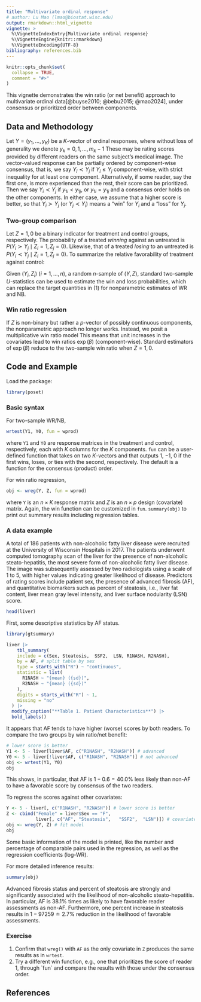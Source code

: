 ```yaml
---
title: "Multivariate ordinal response"
# author: Lu Mao (lmao@biostat.wisc.edu)
output: rmarkdown::html_vignette
vignette: >
  %\VignetteIndexEntry{Multivariate ordinal response}
  %\VignetteEngine{knitr::rmarkdown}
  %\VignetteEncoding{UTF-8}
bibliography: references.bib
---
```


```r
knitr::opts_chunk$set(
  collapse = TRUE,
  comment = "#>"
)
```

This vignette demonstrates the win ratio (or net benefit) approach to multivariate ordinal data[@buyse2010; @bebu2015; @mao2024], under consensus or prioritized order between components.

## Data and Methodology

Let $Y = (y_1,\ldots, y_K)$ be a $K$-vector of ordinal responses, where without loss of generality we denote $y_k =0,1,\ldots, m_k -1$ These may be rating scores provided by different readers on the same subject's medical image. The vector-valued response can be partially ordered by component-wise consensus, that is, we say $Y_i\prec Y_j$ if $Y_i\leq Y_j$ component-wise, with strict inequality for at least one component. Alternatively, if some reader, say the first one, is more experienced than the rest, their score can be prioritized. Then we say $Y_i\prec Y_j$ if $y_{1i} < y_{1j}$, or $y_{1i} = y_{1j}$ and a consensus order holds on the other components. In either case, we assume that a higher score is better, so that $Y_i\succ Y_j$ (or $Y_j\prec Y_i$) means a "win" for $Y_i$ and a "loss" for $Y_j$.

### Two-group comparison

Let $Z = 1, 0$ be a binary indicator for treatment and control groups, respectively. The probability of a treated *winning* against an untreated is $P(Y_i\succ Y_j\mid Z_i = 1, Z_j = 0)$. Likewise, that of a treated *losing* to an untreated is $P(Y_i\prec Y_j\mid Z_i = 1, Z_j = 0)$. To summarize the relative favorability of treatment against control: \begin{align}\tag{1}
\mbox{Win ratio: } \hspace{1ex}&  WR = \frac{P(Y_i\succ Y_j\mid Z_i = 1, Z_j = 0)}{P(Y_i\prec Y_j\mid Z_i = 1, Z_j = 0)}\\
\mbox{Net benefit: } \hspace{1ex}&  NB = P(Y_i\succ Y_j\mid Z_i = 1, Z_j = 0) - 
P(Y_i\prec Y_j\mid Z_i = 1, Z_j = 0).
\end{align}

Given $(Y_i, Z_i)$ $(i=1,\ldots, n)$, a random $n$-sample of $(Y, Z)$, standard two-sample $U$-statistics can be used to estimate the win and loss probabilities, which can replace the target quantities in (1) for nonparametric estimates of WR and NB.

### Win ratio regression

If $Z$ is non-binary but rather a $p$-vector of possibly continuous components, the nonparametric approach no longer works. Instead, we posit a multiplicative win ratio model \begin{align}\tag{2}
WR(Z_i, Z_j) := \frac{P(Y_i\succ Y_j\mid Z_i, Z_j)}{P(Y_i\prec Y_j\mid Z_i, Z_j)} 
=\exp\{\beta^{\rm T}(Z_i - Z_j)\}.
\end{align} This means that unit increases in the covariates lead to win ratios $\exp(\beta)$ (component-wise). Standard estimators of $\exp(\beta)$ reduce to the two-sample win ratio when $Z = 1, 0$.

## Code and Example

Load the package:

```r
library(poset)
```

### Basic syntax

For two-sample WR/NB,

```r
wrtest(Y1, Y0, fun = wprod)
```

where `Y1` and `Y0` are response matrices in the treatment and control, respectively, each with $K$ columns for the $K$ components. `fun` can be a user-defined function that takes on two $K$-vectors and that outputs $1$, $-1$, $0$ if the first wins, loses, or ties with the second, respectively. The default is a function for the consensus (product) order.

For win ratio regression,

```r
obj <- wreg(Y, Z, fun = wprod)
```

where `Y` is an $n\times K$ response matrix and $Z$ is an $n\times p$ design (covariate) matrix. Again, the win function can be customized in `fun`. `summary(obj)` to print out summary results including regression tables.

### A data example

A total of 186 patients with non-alcoholic fatty liver disease were recruited at the University of Wisconsin Hospitals in 2017. The patients underwent computed tomography scan of the liver for the presence of non-alcoholic steato-hepatitis, the most severe form of non-alcoholic fatty liver disease. The image was subsequently assessed by two radiologists using a scale of 1 to 5, with higher values indicating greater likelihood of disease. Predictors of rating scores include patient sex, the presence of advanced fibrosis (AF), and quantitative biomarkers such as percent of steatosis, i.e., liver fat content, liver mean gray level intensity, and liver surface nodularity (LSN) score.

```r
head(liver)
```

First, some descriptive statistics by AF status.

```r
library(gtsummary)

liver |> 
    tbl_summary(
    include = c(Sex, Steatosis,  SSF2,  LSN, R1NASH, R2NASH),
    by = AF, # split table by sex
    type = starts_with("R") ~ "continuous",
    statistic = list(
      R1NASH ~ "{mean} ({sd})",
      R2NASH ~ "{mean} ({sd})"
    ),
    digits = starts_with("R") ~ 1,
    missing = "no" 
  ) |> 
  modify_caption("**Table 1. Patient Characteristics**") |> 
  bold_labels()
```

It appears that AF tends to have higher (worse) scores by both readers. To compare the two groups by win ratio/net benefit:

```r
# lower score is better
Y1 <- 5 - liver[liver$AF, c("R1NASH", "R2NASH")] # advanced
Y0 <- 5 - liver[!liver$AF, c("R1NASH", "R2NASH")] # not advanced
obj <- wrtest(Y1, Y0)
obj
```

This shows, in particular, that AF is $1-0.6=40.0\%$ less likely than non-AF to have a favorable score by consensus of the two readers.

To regress the scores against other covariates:

```r
Y <- 5 - liver[, c("R1NASH", "R2NASH")] # lower score is better
Z <- cbind("Female" = liver$Sex == "F",
           liver[, c("AF", "Steatosis",   "SSF2",  "LSN")]) # covariates
obj <- wreg(Y, Z) # fit model
obj
```

Some basic information of the model is printed, like the number and percentage of comparable pairs used in the regression, as well as the regression coefficients (log-WR).

For more detailed inference results:

```r
summary(obj)
```

Advanced fibrosis status and percent of steatosis are strongly and significantly associated with the likelihood of non-alcoholic steato-hepatitis. In particular, AF is $38.1\%$ times as likely to have favorable reader assessments as non-AF. Furthermore, one percent increase in steatosis results in $1-97259\doteq 2.7\%$ reduction in the likelihood of favorable assessments.

### Exercise

1.  Confirm that `wreg()` with `AF` as the only covariate in `Z` produces the same results as in `wrtest`.
2.  Try a different win function, e.g., one that prioritizes the score of reader 1, through \`fun\` and compare the results with those under the consensus order.

## References
